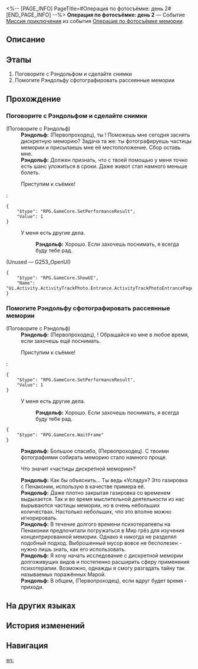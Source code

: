 <%-- [PAGE_INFO]
PageTitle=#Операция по фотосъёмке: день 2#
[END_PAGE_INFO] --%>
{{Дополнить|Диалоги.}}
{{Миссия Инфобокс
|id              = 8024302
|Название        = 
|Изображение     = Миссия Операция по фотосъёмке день 2.png
|Тип             = Миссия приключения
|Событие         = Операция по фотосъёмке мемории
|Глава           = 
|Условия         = Завершена [[Миссия приключения]] «[[Операция по фотосъёмке: день 1]]»
|Персонажи       = Первопроходец; Рэндольф
|СтартЛокация    = [[Лофу Сяньчжоу]] — [[Центральная гавань Приюта звёздных яликов]]
|Мир             = Лофу Сяньчжоу
|Предыдущая      = Операция по фотосъёмке: день 1
|Следующая       = Операция по фотосъёмке: день 3
|Награды         = Кредиты*1 000
}}
'''Операция по фотосъёмке: день 2''' — Событие [[Миссия приключения]] из события [[Операция по фотосъёмке мемории]].

==Описание==
{{Описание|<!--официальное описание из Перекрёстка судеб-->}}

==Этапы==
# Поговорите с Рэндольфом и сделайте снимки
# Помогите Рэндольфу сфотографировать рассеянные мемории

==Прохождение==
{{Дополнить}}
===Поговорите с Рэндольфом и сделайте снимки===
{{Описание миссии|тип=Миссия приключения|локация=Центральная гавань Приюта звёздных яликов|Терапевт-интерн Рэндольф подготовил план, как вернуть рассеянные сегодня мемории. Сделайте для Рэндольфа снимки местоположения целей.}}
{{Диалог Начало}}

;(Поговорите с Рэндольф)
:'''Рэндольф:''' (Первопроходец), ты {{MC|ж=вернулась|м=вернулся}}! Поможешь мне сегодня заснять дискретную меморию? Задача та же: ты фотографируешь частицы мемории и присылаешь мне её местоположение. Сбор оставь мне.
:'''Рэндольф:''' Должен признать, что с твоей помощью у меня точно есть шанс уложиться в сроки. Даже живот стал намного меньше болеть.
:{{Диалог|Журнал путешествий}} Приступим к съёмке!
:<pre>{
	"$type": "RPG.GameCore.SetPerformanceResult",
	"Value": 1
}</pre>
:{{Диалог|Выход}} У меня есть другие дела.
::'''Рэндольф:''' Хорошо. Если захочешь поснимать, я всегда буду тебе рад.

;(Unused &mdash; G253_OpenUI)
<pre>{
	"$type": "RPG.GameCore.ShowUI",
	"Name": "Ui.Activity.ActivityTrackPhoto.Entrance.ActivityTrackPhotoEntrancePage"
}</pre>
{{Диалог Конец}}

===Помогите Рэндольфу сфотографировать рассеянные мемории===
{{Описание миссии|тип=Миссия приключения|локация=Центральная гавань Приюта звёздных яликов|Помогите терапевту-интерну Рэндольфу сделать снимки, чтобы он смог поймать рассеянные мемории.}}
{{Диалог Начало}}

;(Поговорите с Рэндольф)
:'''Рэндольф:''' (Первопроходец), {{MC|ж=моя дорогая помощница|м=мой дорогой помощник}}! Обращайся ко мне в любое время, если захочешь ещё поснимать.
:{{Диалог|Журнал путешествий}} Приступим к съёмке!
:<pre>{
	"$type": "RPG.GameCore.SetPerformanceResult",
	"Value": 1
}</pre>
:{{Диалог|Выход}} У меня есть другие дела.
::'''Рэндольф:''' Хорошо. Если захочешь поснимать, я всегда буду тебе рад.
<pre>{
	"$type": "RPG.GameCore.WaitFrame"
}</pre>
:'''Рэндольф:''' Большое спасибо, (Первопроходец). С твоими фотографиями собирать меморию стало намного проще.
:{{Диалог|Стрелка}} Что значит «частицы дискретной мемории»?
:'''Рэндольф:''' Как бы объяснить... Ты ведь {{MC|ж=пробовала|м=пробовал}} «Усладу»? Это газировка с Пенаконии, использую в качестве примера её.
:'''Рэндольф:''' Даже плотно закрытая газировка со временем выдыхается. Так и во время мыслительной деятельности из нас вырываются частицы мемории, но в очень небольших количествах. Настолько небольших, что это вполне можно игнорировать.
:'''Рэндольф:''' В течение долгого времени психотерапевты на Пенаконии предпочитали погружаться в Мир грёз для изучения концентрированной мемории. Однако я никогда не разделял подобный подход. Выброшенный мусор вовсе не бесполезен - нужно лишь знать, как его использовать.
:'''Рэндольф:''' Я хочу начать исследование с дискретной мемории долгоживущих видов и постепенно расширить сферу применения психотерапии. Возможно, однажды я смогу разгадать тайну так называемых поражённых Марой.
:'''Рэндольф:''' В общем, (Первопроходец), если вдруг будет время - приходи.
{{Диалог Конец}}

==На других языках==
{{На других языках
|en   = Operation Snapshot: Day 2
|zhs  = 留影计划·第二日
|zht  = 留影計畫•第二日
|ja   = スナップショット計画・2日目
|ko   = 촬영 계획•2일차
|es   = Operación instantáneas: Día 2
|fr   = Opération cliché&nbsp;: Jour 2
|ru   = Операция по фотосъёмке: день 2
|th   = แผนถ่ายภาพ: วันที่ 2
|vi   = Kế Hoạch Lưu Giữ Ảnh: Ngày 2
|de   = Operation Schattenspiel: Tag 2
|id   = Proyek Pemotretan: Hari 2
|pt   = Operação Captura: Dia 2
}}

==История изменений==
{{История изменений|3.5}}

==Навигация==
{{Миссия приключения Навбокс|Глава }}

[[en:]]
